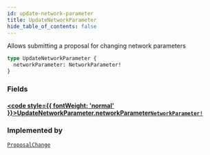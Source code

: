 ```yaml
---
id: update-network-parameter
title: UpdateNetworkParameter
hide_table_of_contents: false
---
```








Allows submitting a proposal for changing network parameters

```graphql
type UpdateNetworkParameter {
  networkParameter: NetworkParameter!
}
```


### Fields

#### [<code style={{ fontWeight: 'normal' }}>UpdateNetworkParameter.<b>networkParameter</b></code>](#)<Bullet />[`NetworkParameter!`](/mainnet/api/graphql/objects/network-parameter) <Badge class="secondary" text="non-null"/> <Badge class="secondary" text="object"/>
> 
> 



### Implemented by

[`ProposalChange`](/mainnet/api/graphql/unions/proposal-change)  <Badge class="secondary" text="union"/>



